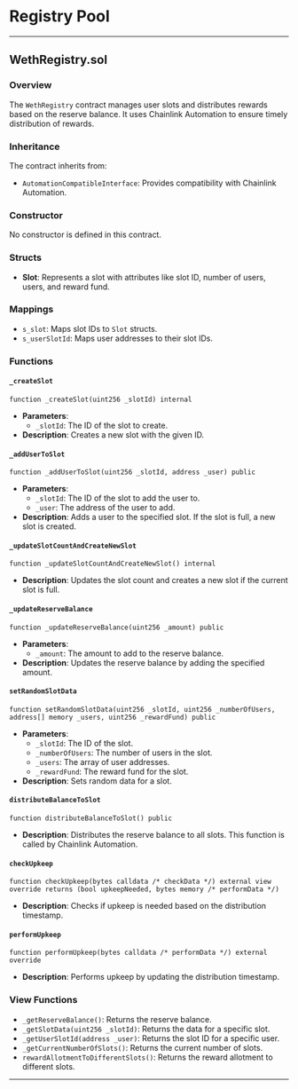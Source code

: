 # Registry Pool

---

## WethRegistry.sol

### Overview
The `WethRegistry` contract manages user slots and distributes rewards based on the reserve balance. It uses Chainlink Automation to ensure timely distribution of rewards.

### Inheritance
The contract inherits from:
- `AutomationCompatibleInterface`: Provides compatibility with Chainlink Automation.

### Constructor
No constructor is defined in this contract.

### Structs
- **Slot**: Represents a slot with attributes like slot ID, number of users, users, and reward fund.

### Mappings
- `s_slot`: Maps slot IDs to `Slot` structs.
- `s_userSlotId`: Maps user addresses to their slot IDs.

### Functions

#### `_createSlot`
```solidity
function _createSlot(uint256 _slotId) internal
```
- **Parameters**: 
  - `_slotId`: The ID of the slot to create.
- **Description**: Creates a new slot with the given ID.

#### `_addUserToSlot`
```solidity
function _addUserToSlot(uint256 _slotId, address _user) public
```
- **Parameters**: 
  - `_slotId`: The ID of the slot to add the user to.
  - `_user`: The address of the user to add.
- **Description**: Adds a user to the specified slot. If the slot is full, a new slot is created.

#### `_updateSlotCountAndCreateNewSlot`
```solidity
function _updateSlotCountAndCreateNewSlot() internal
```
- **Description**: Updates the slot count and creates a new slot if the current slot is full.

#### `_updateReserveBalance`
```solidity
function _updateReserveBalance(uint256 _amount) public
```
- **Parameters**: 
  - `_amount`: The amount to add to the reserve balance.
- **Description**: Updates the reserve balance by adding the specified amount.

#### `setRandomSlotData`
```solidity
function setRandomSlotData(uint256 _slotId, uint256 _numberOfUsers, address[] memory _users, uint256 _rewardFund) public
```
- **Parameters**: 
  - `_slotId`: The ID of the slot.
  - `_numberOfUsers`: The number of users in the slot.
  - `_users`: The array of user addresses.
  - `_rewardFund`: The reward fund for the slot.
- **Description**: Sets random data for a slot.

#### `distributeBalanceToSlot`
```solidity
function distributeBalanceToSlot() public
```
- **Description**: Distributes the reserve balance to all slots. This function is called by Chainlink Automation.

#### `checkUpkeep`
```solidity
function checkUpkeep(bytes calldata /* checkData */) external view override returns (bool upkeepNeeded, bytes memory /* performData */)
```
- **Description**: Checks if upkeep is needed based on the distribution timestamp.

#### `performUpkeep`
```solidity
function performUpkeep(bytes calldata /* performData */) external override
```
- **Description**: Performs upkeep by updating the distribution timestamp.

### View Functions
- `_getReserveBalance()`: Returns the reserve balance.
- `_getSlotData(uint256 _slotId)`: Returns the data for a specific slot.
- `_getUserSlotId(address _user)`: Returns the slot ID for a specific user.
- `_getCurrentNumberOfSlots()`: Returns the current number of slots.
- `rewardAllotmentToDifferentSlots()`: Returns the reward allotment to different slots.

---

